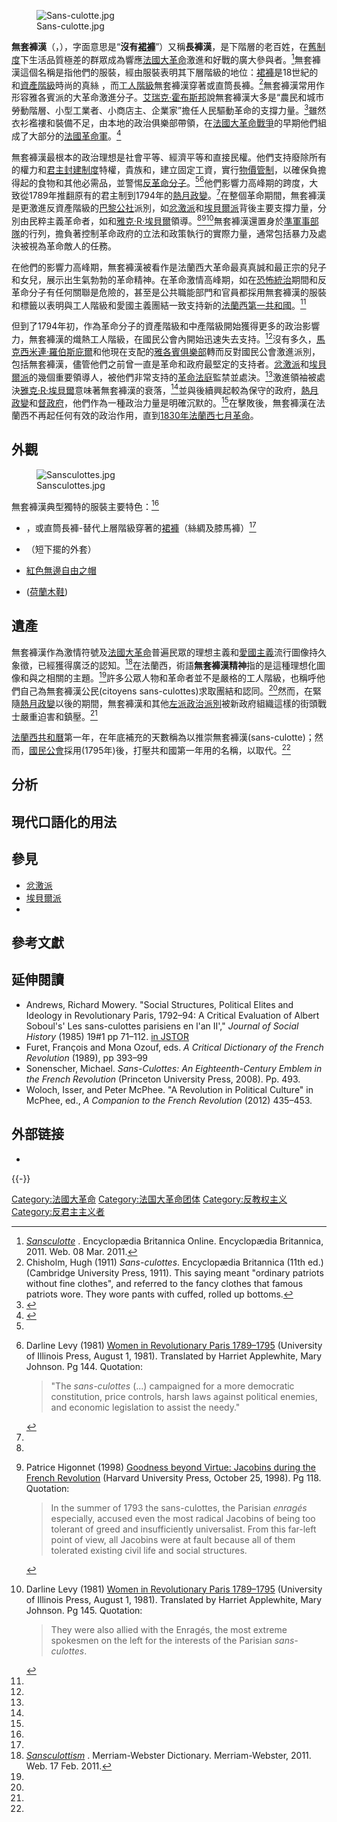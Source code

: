 {{roughtranslation|time=2016-12-13T01:55:54+00:00}}

[[File:Sans-culotte.jpg|thumb]]

'''無套褲漢'''（{{lang-fr|sans-culotte}}，{{IPA-fr|sɑ̃kyˈlɔt}}），字面意思是“'''沒有[[裙褲|裙褲]]'''”）又稱'''長褲漢'''，是{{Link-en|早期的近代法蘭西|Early modern France|18世紀晚期的法蘭西}}下階層的老百姓，在[[舊制度|舊制度]]下生活品質極差的群眾成為響應[[法國大革命|法國大革命]]激進和好戰的廣大參與者。<ref name="britannica2011sansculotte">[http://www.britannica.com/EBchecked/topic/522646/sansculotte ''Sansculotte''] {{Wayback|url=http://www.britannica.com/EBchecked/topic/522646/sansculotte |date=20150504203318 }}. Encyclopædia Britannica Online. Encyclopædia Britannica, 2011. Web. 08 Mar. 2011.</ref>無套褲漢這個名稱是指他們的服裝，經由服裝表明其下層階級的地位：[[裙褲|裙褲]]是18世紀的{{Link-en|法蘭西貴族|French nobility}}和[[資產階級|資產階級]]時尚的真絲{{Link-en|及膝馬褲| knee-breeches }} ，而[[工人階級|工人階級]]無套褲漢穿著{{Link-en|緊身長褲|pantalons}}或直筒長褲。<ref name="Chisholm1911Sans">Chisholm, Hugh (1911) ''Sans-culottes''. Encyclopædia Britannica (11th ed.) (Cambridge University Press, 1911). This saying meant "ordinary patriots without fine clothes", and referred to the fancy clothes that famous patriots wore. They wore pants with cuffed, rolled up bottoms.</ref>無套褲漢常用作形容雅各賓派的大革命激進分子。[[艾瑞克·霍布斯邦|艾瑞克·霍布斯邦]]說無套褲漢大多是“農民和城市勞動階層、小型工業者、小商店主、企業家”擔任人民驅動革命的支撐力量。<ref>{{cite book|title=The Age of Revolution|year=1962|publisher=St Ives|pages=84|last=Hobsbawn|first=Eric|edition=2008}}</ref>雖然衣衫襤褸和裝備不足，由本地的政治俱樂部帶領，在[[法國大革命戰爭|法國大革命戰爭]]的早期他們組成了大部分的[[法國革命軍|法國革命軍]]。<ref name=Soboul>{{cite book |title=The Sans-Culottes: The Popular Movement and Revolutionary Government, 1793–1794 |last=Soboul |first=Albert |authorlink=Albert Soboul |year=1972 |publisher=Doubleday |location=New York |isbn=0-691-00782-9 |url=https://books.google.com/books?id=SvxDQsze6r8C&lpg=PR1&dq=isbn%3A0691007829&pg=PA2#v=onepage&q&f=false |accessdate=2011-02-17 |quote= }}</ref>{{rp|1-22}}
 
無套褲漢最根本的政治理想是社會平等、經濟平等和直接民權。他們支持廢除所有的權力和[[波旁王朝|君主封建制度]]特權，貴族和{{Link-en|法蘭西羅馬天主教歷史|History of Roman Catholicism in France|羅馬天主教神職人員}}，建立固定工資，實行[[全面限價法令|物價管制]]，以確保負擔得起的食物和其他必需品，並警惕[[反革命|反革命分子]]。<ref name=Soboul/><ref name="Levy1981Women1">Darline Levy (1981) [https://books.google.com/books?id=GtE-7skLY6AC&pg=PA145 Women in Revolutionary Paris 1789–1795] {{Wayback|url=https://books.google.com/books?id=GtE-7skLY6AC&pg=PA145 |date=20210308040333 }} (University of Illinois Press, August 1, 1981). Translated by Harriet Applewhite, Mary Johnson. Pg 144. Quotation:<blockquote>"The ''sans-culottes'' (...) campaigned for a more democratic constitution, price controls, harsh laws against political enemies, and economic legislation to assist the needy."</blockquote></ref>他們影響力高峰期的跨度，大致從1789年推翻原有的君主制到1794年的[[國民公會#熱月政變|熱月政變]]。<ref name="Chisholm1911Sans"/>在整個革命期間，無套褲漢是更激進反資產階級的[[巴黎公社|巴黎公社]]派別，如[[忿激派|忿激派]]和[[埃貝爾派|埃貝爾派]]背後主要支撐力量，分別由民粹主義革命者，如{{Link-en|雅克·魯| Jacques Roux }}和[[雅克·R·埃貝爾|雅克·R·埃貝爾]]領導。<ref name="britannica2011sansculotte"/><ref name="Higonnet1998Goodness1">Patrice Higonnet (1998) [https://books.google.com/books?id=Vk8v9yD7rwgC&pg=PA118 Goodness beyond Virtue: Jacobins during the French Revolution] {{Wayback|url=https://books.google.com/books?id=Vk8v9yD7rwgC&pg=PA118 |date=20190605071244 }} (Harvard University Press, October 25, 1998). Pg 118. Quotation:<blockquote>In the summer of 1793 the sans-culottes, the Parisian ''enragés'' especially, accused even the most radical Jacobins of being too tolerant of greed and insufficiently universalist. From this far-left point of view, all Jacobins were at fault because all of them tolerated existing civil life and social structures.</blockquote></ref><ref name="Levy1981Women2">Darline Levy (1981) [https://books.google.com/books?id=GtE-7skLY6AC&pg=PA145 Women in Revolutionary Paris 1789–1795] {{Wayback|url=https://books.google.com/books?id=GtE-7skLY6AC&pg=PA145 |date=20210308040333 }} (University of Illinois Press, August 1, 1981). Translated by Harriet Applewhite, Mary Johnson. Pg 145. Quotation:<blockquote>They were also allied with the Enragés, the most extreme spokesmen on the left for the interests of the Parisian ''sans-culottes''.</blockquote></ref>無套褲漢還置身於[[準軍事部隊|準軍事部隊]]的行列，擔負著控制革命政府的立法和政策執行的實際力量，通常包括暴力及處決被視為革命敵人的任務。

在他們的影響力高峰期，無套褲漢被看作是法蘭西大革命最真真誠和最正宗的兒子和女兒，展示出生氣勃勃的革命精神。在革命激情高峰期，如在[[恐怖統治|恐怖統治]]期間和反革命分子有任何關聯是危險的，甚至是公共職能部門和官員都採用無套褲漢的服裝和標籤以表明與工人階級和愛國主義團結一致支持新的[[法蘭西第一共和國|法蘭西第一共和國]]。<ref name="Chisholm1911Sans"/>

但到了1794年初，作為革命分子的資產階級和中產階級開始獲得更多的政治影響力，無套褲漢的熾熱工人階級{{Link-en|政治激進主義|Political radicalism}}，在國民公會內開始迅速失去支持。<ref name="Chisholm1911Sans"/>沒有多久，[[馬克西米連·羅伯斯庇爾|馬克西米連·羅伯斯庇爾]]和他現在支配的[[雅各賓俱樂部|雅各賓俱樂部]]轉而反對國民公會激進派別，包括無套褲漢，儘管他們之前曾一直是革命和政府最堅定的支持者。[[忿激派|忿激派]]和[[埃貝爾派|埃貝爾派]]的幾個重要領導人，被他們非常支持的[[革命法庭|革命法庭]]監禁並處決。<ref name="Chisholm1911Sans"/>激進領袖被處決[[雅克·R·埃貝爾|雅克·R·埃貝爾]]意味著無套褲漢的衰落，<ref name="Chisholm1911Sans"/>並與後續興起較為保守的政府，[[熱月政變|熱月政變]]和[[督政府|督政府]]，他們作為一種政治力量是明確沉默的。<ref name=Soboul />{{rp|258-259}}在擊敗{{Link-en|共和國三年牧月1日(1795年5月20日)暴動|Revolt of 1 Prairial Year III}}後，無套褲漢在法蘭西不再起任何有效的政治作用，直到[[法國七月革命|1830年法蘭西七月革命]]。

==外觀==
[[File:Sansculottes.jpg|thumb]]

無套褲漢典型獨特的服裝主要特色：<ref name="Chisholm1911Sans"/>
*{{Link-en|緊身長褲|pantalons}}，或直筒長褲-替代上層階級穿著的[[裙褲|裙褲]]（絲綢及膝馬褲）<ref name=Soboul/>{{rp|2-3}}
*{{Link-en|短上衣|carmagnole}} （短下擺的外套）
*[[弗里吉亞無邊便帽|紅色無邊自由之帽]]
*{{Link-en|木屐鞋| Sabot (shoe)}}([[木鞋|荷蘭木鞋]])

==遺產==
無套褲漢作為激情符號及[[法國大革命|法國大革命]]普遍民眾的理想主義和[[愛國主義|愛國主義]]流行圖像持久象徵，已經獲得廣泛的認知。<ref name="merriam2011sansculottism">[http://www.merriam-webster.com/dictionary/sansculottism ''Sansculottism''] {{Wayback|url=http://www.merriam-webster.com/dictionary/sansculottism |date=20210224224448 }}. Merriam-Webster Dictionary. Merriam-Webster, 2011. Web. 17 Feb. 2011.</ref>在法蘭西，術語'''無套褲漢精神'''指的是這種理想化圖像和與之相關的主題。<ref name="merriam2011sansculottism"/>許多公眾人物和革命者並不是嚴格的工人階級，也稱呼他們自己為無套褲漢公民(citoyens sans-culottes)求取團結和認同。<ref name="Chisholm1911Sans"/>然而，在緊隨[[熱月政變|熱月政變]]以後的期間，無套褲漢和其他[[左派|左派]][[政治派別|政治派別]]被新政府組織{{Link-en|紈袴子弟|Muscadin}}這樣的街頭戰士嚴重迫害和鎮壓。<ref name="Chisholm1911Sans"/>

[[法國共和曆|法蘭西共和曆]]第一年，在年底補充的天數稱為{{Link-en|閏日(法蘭西共和曆)|Sansculottides|閏日(Sansculottides)}}以推崇無套褲漢(sans-culotte)；然而，[[國民公會|國民公會]]採用(1795年){{Link-en|共合曆三年憲法|Constitution of the Year III}}後，打壓共和國第一年用的名稱，以{{Link-en|額外的日子|jours complémentaires}}取代。<ref name="Chisholm1911Sans"/>

==分析==

==現代口語化的用法==

== 參見 ==
* [[忿激派|忿激派]]
* [[埃貝爾派|埃貝爾派]]
* {{Link-en|赤膊漢|Descamisado}}

== 參考文獻 ==
{{Reflist|40em}}

== 延伸閱讀 ==
* Andrews, Richard Mowery. "Social Structures, Political Elites and Ideology in Revolutionary Paris, 1792–94: A Critical Evaluation of Albert Soboul's' Les sans-culottes parisiens en l'an II'," ''Journal of Social History'' (1985) 19#1 pp 71–112. [http://www.jstor.org/stable/3787919 in JSTOR] {{Wayback|url=http://www.jstor.org/stable/3787919 |date=20210308134151 }}
* Furet, François and Mona Ozouf, eds. ''A Critical Dictionary of the French Revolution'' (1989), pp 393–99
* Sonenscher, Michael. ''Sans-Culottes: An Eighteenth-Century Emblem in the French Revolution'' (Princeton University Press, 2008). Pp. 493. 
* Woloch, Isser, and Peter McPhee. "A Revolution in Political Culture" in McPhee, ed., ''A Companion to the French Revolution'' (2012) 435–453.

== 外部链接 ==
* {{Commons category-inline}}

{{-}}
{{法國大革命}}

[[Category:法國大革命|Category:法國大革命]]
[[Category:法国大革命团体|Category:法国大革命团体]]
[[Category:反教权主义|Category:反教权主义]]
[[Category:反君主主义者|Category:反君主主义者]]